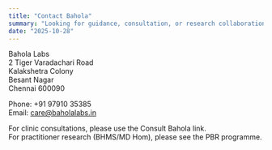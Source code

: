 ```yaml
---
title: "Contact Bahola"
summary: "Looking for guidance, consultation, or research collaboration?"
date: "2025-10-28"
---
```


Bahola Labs  
2 Tiger Varadachari Road  
Kalakshetra Colony  
Besant Nagar  
Chennai 600090  

Phone: +91 97910 35385  
Email: care@baholalabs.in

For clinic consultations, please use the Consult Bahola link.  
For practitioner research (BHMS/MD Hom), please see the PBR programme.
